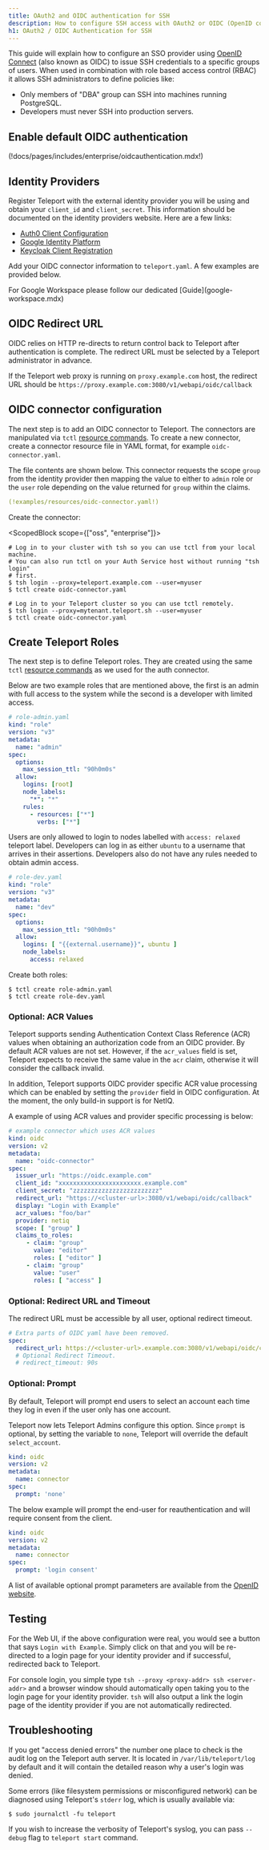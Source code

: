 ```yaml
---
title: OAuth2 and OIDC authentication for SSH
description: How to configure SSH access with OAuth2 or OIDC (OpenID connect) using Teleport
h1: OAuth2 / OIDC Authentication for SSH
---
```


This guide will explain how to configure an SSO provider using [OpenID Connect](http://openid.net/connect/)
(also known as OIDC) to issue SSH credentials to a specific groups of users.
When used in combination with role based access control (RBAC) it allows SSH
administrators to define policies like:

- Only members of "DBA" group can SSH into machines running PostgreSQL.
- Developers must never SSH into production servers.

## Enable default OIDC authentication

(!docs/pages/includes/enterprise/oidcauthentication.mdx!)

## Identity Providers

Register Teleport with the external identity provider you will be using and
obtain your `client_id` and `client_secret`. This information should be
documented on the identity providers website. Here are a few links:

- [Auth0 Client Configuration](https://auth0.com/docs/applications)
- [Google Identity Platform](https://developers.google.com/identity/protocols/OpenIDConnect)
- [Keycloak Client Registration](https://www.keycloak.org/docs/latest/securing_apps/index.html#\_client_registration)

Add your OIDC connector information to `teleport.yaml`. A few examples are
provided below.

<Admonition type="tip">
  For Google Workspace please follow our dedicated [Guide](google-workspace.mdx)
</Admonition>

## OIDC Redirect URL

OIDC relies on HTTP re-directs to return control back to Teleport after
authentication is complete. The redirect URL must be selected by a Teleport
administrator in advance.

If the Teleport web proxy is running on `proxy.example.com` host, the redirect URL
should be `https://proxy.example.com:3080/v1/webapi/oidc/callback`

## OIDC connector configuration

The next step is to add an OIDC connector to Teleport. The connectors are manipulated
via `tctl` [resource commands](../../setup/reference/resources.mdx). To create a new connector,
create a connector resource file in YAML format, for example `oidc-connector.yaml`.

The file contents are shown below. This connector requests the scope `group`
from the identity provider then mapping the value to either to `admin` role or
the `user` role depending on the value returned for `group` within the claims.

```yaml
(!examples/resources/oidc-connector.yaml!)
```

Create the connector:

<ScopedBlock scope={["oss", "enterprise"]}>

```code
# Log in to your cluster with tsh so you can use tctl from your local machine.
# You can also run tctl on your Auth Service host without running "tsh login"
# first.
$ tsh login --proxy=teleport.example.com --user=myuser
$ tctl create oidc-connector.yaml
```

</ScopedBlock>
<ScopedBlock scope={["cloud"]}>

```code
# Log in to your Teleport cluster so you can use tctl remotely.
$ tsh login --proxy=mytenant.teleport.sh --user=myuser
$ tctl create oidc-connector.yaml
```

</ScopedBlock>

## Create Teleport Roles

The next step is to define Teleport roles. They are created using the same
`tctl` [resource commands](../../setup/reference/resources.mdx) as we used for the auth
connector.

Below are two example roles that are mentioned above, the first is an admin
with full access to the system while the second is a developer with limited
access.

```yaml
# role-admin.yaml
kind: "role"
version: "v3"
metadata:
  name: "admin"
spec:
  options:
    max_session_ttl: "90h0m0s"
  allow:
    logins: [root]
    node_labels:
      "*": "*"
    rules:
      - resources: ["*"]
        verbs: ["*"]
```

Users are only allowed to login to nodes labelled with `access: relaxed`
teleport label. Developers can log in as either `ubuntu` to a username that
arrives in their assertions. Developers also do not have any rules needed to
obtain admin access.

```yaml
# role-dev.yaml
kind: "role"
version: "v3"
metadata:
  name: "dev"
spec:
  options:
    max_session_ttl: "90h0m0s"
  allow:
    logins: [ "{{external.username}}", ubuntu ]
    node_labels:
      access: relaxed
```

Create both roles:

```bsh
$ tctl create role-admin.yaml
$ tctl create role-dev.yaml
```

### Optional: ACR Values

Teleport supports sending Authentication Context Class Reference (ACR) values
when obtaining an authorization code from an OIDC provider. By default ACR
values are not set. However, if the `acr_values` field is set, Teleport expects
to receive the same value in the `acr` claim, otherwise it will consider the
callback invalid.

In addition, Teleport supports OIDC provider specific ACR value processing
which can be enabled by setting the `provider` field in OIDC configuration. At
the moment, the only build-in support is for NetIQ.

A example of using ACR values and provider specific processing is below:

```yaml
# example connector which uses ACR values
kind: oidc
version: v2
metadata:
  name: "oidc-connector"
spec:
  issuer_url: "https://oidc.example.com"
  client_id: "xxxxxxxxxxxxxxxxxxxxxxx.example.com"
  client_secret: "zzzzzzzzzzzzzzzzzzzzzzzz"
  redirect_url: "https://<cluster-url>:3080/v1/webapi/oidc/callback"
  display: "Login with Example"
  acr_values: "foo/bar"
  provider: netiq
  scope: [ "group" ]
  claims_to_roles:
     - claim: "group"
       value: "editor"
       roles: [ "editor" ]
     - claim: "group"
       value: "user"
       roles: [ "access" ]
```

### Optional: Redirect URL and Timeout

The redirect URL must be accessible by all user, optional redirect timeout.

```yaml
# Extra parts of OIDC yaml have been removed.
spec:
  redirect_url: https://<cluster-url>.example.com:3080/v1/webapi/oidc/callback
  # Optional Redirect Timeout.
  # redirect_timeout: 90s
```

### Optional: Prompt

By default, Teleport will prompt end users to select an account each time they log in
even if the user only has one account.

Teleport now lets Teleport Admins configure this option. Since `prompt` is optional, by setting the variable to `none`, Teleport will override the default `select_account`.

```yaml
kind: oidc
version: v2
metadata:
  name: connector
spec:
  prompt: 'none'
```

The below example will prompt the end-user for reauthentication and will require consent
from the client.

```yaml
kind: oidc
version: v2
metadata:
  name: connector
spec:
  prompt: 'login consent'
```

A list of available optional prompt parameters are available from the
[OpenID website](https://openid.net/specs/openid-connect-core-1\_0.html#AuthRequest).

## Testing

For the Web UI, if the above configuration were real, you would see a button
that says `Login with Example`. Simply click on that and you will be
re-directed to a login page for your identity provider and if successful,
redirected back to Teleport.

For console login, you simple type `tsh --proxy <proxy-addr> ssh <server-addr>`
and a browser window should automatically open taking you to the login page for
your identity provider. `tsh` will also output a link the login page of the
identity provider if you are not automatically redirected.

## Troubleshooting

If you get "access denied errors" the number one place to check is the audit
log on the Teleport auth server. It is located in `/var/lib/teleport/log` by
default and it will contain the detailed reason why a user's login was denied.

Some errors (like filesystem permissions or misconfigured network) can be
diagnosed using Teleport's `stderr` log, which is usually available via:

```bsh
$ sudo journalctl -fu teleport
```

If you wish to increase the verbosity of Teleport's syslog, you can pass
`--debug` flag to `teleport start` command.
